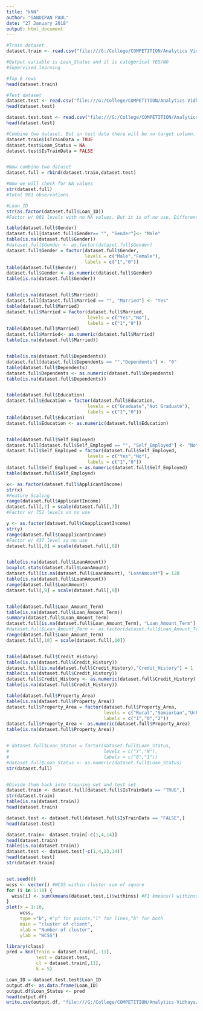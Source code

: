 ---
title: "kNN"
author: "SANDIPAN PAUL"
date: "27 January 2018"
output: html_document
---

```{r}
#Train dataset
dataset.train <- read.csv("file:///G:/College/COMPETITION/Analytics Vidhaya/practice-problem-loan-prediction-iii/train.csv", header = TRUE, stringsAsFactors = FALSE)

#Output variable is Loan_Status and it is categorical YES/NO
#Supervised learning

#Top 6 rows
head(dataset.train)

#Test dataset
dataset.test <- read.csv("file:///G:/College/COMPETITION/Analytics Vidhaya/practice-problem-loan-prediction-iii/test.csv", header = TRUE, stringsAsFactors = FALSE)
head(dataset.test)

dataset.test.test <- read.csv("file:///G:/College/COMPETITION/Analytics Vidhaya/practice-problem-loan-prediction-iii/test.csv", header = TRUE, stringsAsFactors = FALSE)
head(dataset.test)

#Combine two dataset. But in test data there will be no target column.
dataset.train$IsTrainData = TRUE
dataset.test$Loan_Status = NA
dataset.test$IsTrainData = FALSE


#Now combine two dataset
dataset.full = rbind(dataset.train,dataset.test)

#Now we will check for NA values
str(dataset.full)
#Total 981 observations

#Loan_ID 
str(as.factor(dataset.full$Loan_ID))
#Factor w/ 981 levels with no NA values. But it is of no use. Different values

table(dataset.full$Gender)
dataset.full[dataset.full$Gender== "", "Gender"]<- "Male"
table(is.na(dataset.full$Gender))
#dataset.full$Gender <- as.factor(dataset.full$Gender)
dataset.full$Gender = factor(dataset.full$Gender,
                             levels = c("Male","Female"),
                             labels = c("1","0"))
table(dataset.full$Gender)
dataset.full$Gender <- as.numeric(dataset.full$Gender)
table(is.na(dataset.full$Gender))


table(is.na(dataset.full$Married))
dataset.full[dataset.full$Married == "", "Married"] <- "Yes"
table(dataset.full$Married)
dataset.full$Married = factor(dataset.full$Married,
                              levels = c("Yes","No"),
                              labels = c("1","0"))
table(dataset.full$Married)
dataset.full$Married<- as.numeric(dataset.full$Married)
table(is.na(dataset.full$Married))


table(is.na(dataset.full$Dependents))
dataset.full[dataset.full$Dependents == "","Dependents"] <- "0"
table(dataset.full$Dependents)
dataset.full$Dependents <- as.numeric(dataset.full$Dependents)
table(is.na(dataset.full$Dependents))


table(dataset.full$Education)
dataset.full$Education = factor(dataset.full$Education,
                              levels = c("Graduate","Not Graduate"),
                              labels = c("1","0"))
table(dataset.full$Education)
dataset.full$Education <- as.numeric(dataset.full$Education)


table(dataset.full$Self_Employed)
dataset.full[dataset.full$Self_Employed == "", "Self_Employed"] <- "No"
dataset.full$Self_Employed = factor(dataset.full$Self_Employed,
                              levels = c("Yes","No"),
                              labels = c("1","0"))
dataset.full$Self_Employed = as.numeric(dataset.full$Self_Employed)
table(dataset.full$Self_Employed)

x<- as.factor(dataset.full$ApplicantIncome)
str(x)
#Feature Scaling
range(dataset.full$ApplicantIncome)
dataset.full[,7] = scale(dataset.full[,7])
#Factor w/ 752 levels so no use

y <- as.factor(dataset.full$CoapplicantIncome)
str(y)
range(dataset.full$CoapplicantIncome)
#Factor w/ 437 level so no use
dataset.full[,8] = scale(dataset.full[,8])


table(is.na(dataset.full$LoanAmount))
boxplot.stats(dataset.full$LoanAmount)
dataset.full[is.na(dataset.full$LoanAmount), "LoanAmount"] = 128
table(is.na(dataset.full$LoanAmount))
range(dataset.full$LoanAmount)
dataset.full[,9] = scale(dataset.full[,9])


table(dataset.full$Loan_Amount_Term)
table(is.na(dataset.full$Loan_Amount_Term))
summary(dataset.full$Loan_Amount_Term)
dataset.full[is.na(dataset.full$Loan_Amount_Term), "Loan_Amount_Term"] = 360
#dataset.full$Loan_Amount_Term <- as.factor(dataset.full$Loan_Amount_Term)
range(dataset.full$Loan_Amount_Term)
dataset.full[,10] = scale(dataset.full[,10])


table(dataset.full$Credit_History)
table(is.na(dataset.full$Credit_History))
dataset.full[is.na(dataset.full$Credit_History),"Credit_History"] = 1
table(is.na(dataset.full$Credit_History))
dataset.full$Credit_History <- as.numeric(dataset.full$Credit_History)
table(is.na(dataset.full$Credit_History))

table(dataset.full$Property_Area)
table(is.na(dataset.full$Property_Area))
dataset.full$Property_Area = factor(dataset.full$Property_Area,
                                    levels = c("Rural","Semiurban","Urban"),  
                                    labels = c("1","0","2"))
dataset.full$Property_Area <- as.numeric(dataset.full$Property_Area)
table(is.na(dataset.full$Property_Area))


# dataset.full$Loan_Status = factor(dataset.full$Loan_Status,
#                                   levels = c("Y","N"),
#                                   labels = c("0","1"))
#dataset.full$Loan_Status <- as.numeric(dataset.full$Loan_Status)
str(dataset.full)


#Divide them back into training set and test set
dataset.train <- dataset.full[dataset.full$IsTrainData == "TRUE",]
str(dataset.train)
table(is.na(dataset.train))
head(dataset.train)

dataset.test <- dataset.full[dataset.full$IsTrainData == "FALSE",]
head(dataset.test)

dataset.train<- dataset.train[-c(1,4,14)]
head(dataset.train)
table(is.na(dataset.train))
dataset.test <- dataset.test[-c(1,4,13,14)]
head(dataset.test)
str(dataset.train)


set.seed(6)
wcss <- vector() #WCSS within cluster sum of square
for (i in 1:10) {
  wcss[i] <- sum(kmeans(dataset.test,i)$withinss) #F1 kmeans() withinss cluster sum of squares, one component per cluster. Find the different value of WCSS for 10 different value of i
}
plot(x = 1:10, 
     wcss,
     type ="b", #"p" for points,"l" for lines,"b" for both
     main = "cluster of client",
     xlab = "Number of cluster",
     ylab = "WCSS")

library(class)
pred = knn(train = dataset.train[,-11],
           test = dataset.test,
           cl = dataset.train[,11],
           k = 5)

Loan_ID = dataset.test.test$Loan_ID
output.df<- as.data.frame(Loan_ID)
output.df$Loan_Status <- pred
head(output.df)
write.csv(output.df, "file:///G:/College/COMPETITION/Analytics Vidhaya/practice-problem-loan-prediction-iii/Submission2Knn5.csv", row.names = FALSE)
```